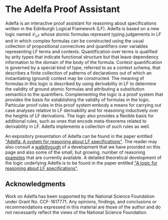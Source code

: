 # The Adelfa Proof Assistant
      
Adelfa is an interactive proof assistant for reasoning about specifications
written in the Edinburgh Logical Framework (LF). Adelfa is based on a new logic
named $\mathcal{L}_{LF}$ whose atomic formulas
represent typing judgements in LF and in which complex formulas can be
constructed using the usual collection of propositional connectives and
quantifiers over variables representing LF terms and contexts. Quantification
over terms is qualified by arity types that indicate functional structure but
that leave dependency information to the domain of the body of the formula.
Context quantification is governed by a special kind of type, referred to as a
context schema, that describes a finite collection of patterns of declarations
out of which an instantiating (ground) context may be constructed. The meaning
of formulas in this logic is described by using derivability in LF to determine
the validity of ground atomic formulas and attributing a substitution semantics
to the quantifiers. Complementing the logic is a proof system that provides the
basis for establishing the validity of formulas in the logic. Particular proof
rules in this proof system embody a means for carrying out case analyses
relative to LF derivability and for reasoning inductively over the heights of LF
derivations. The logic also provides a flexible basis for additional rules, such
as ones that encode meta-theorems related to derivability in LF. Adelfa
implements a collection of such rules as well.

An expository presentation of Adelfa can be found in the paper entitled
["Adelfa: A system for reasoning about LF
specifications"](https://cgi.cse.unsw.edu.au/~eptcs/paper.cgi?LFMTP2021:14). The
reader may also consult a [walkthrough](/walkthrough) of a development that we
have provided on this page and also some of the small, but growing, number of
reasoning [examples](/examples) that are currently available. A detailed
theoretical development of the logic underlying Adelfa is to be found in the
paper entitled ["A logic for reasoning about LF
specifications"](https://arxiv.org/abs/2107.00111).


## Acknowledgments

Work on Adelfa has been supported by the National Science Foundation under Grant
No. CCF-1617771. Any opinions, findings, and conclusions or recommendations
expressed in this material are those of the author and do not necessarily
reflect the views of the National Science Foundation.